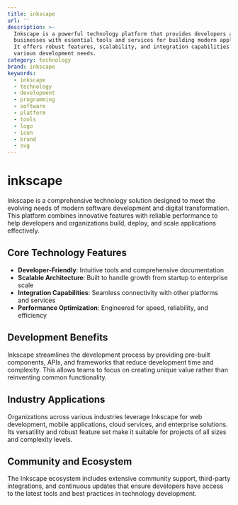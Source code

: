 ```yaml
---
title: inkscape
url: ''
description: >-
  Inkscape is a powerful technology platform that provides developers and
  businesses with essential tools and services for building modern applications.
  It offers robust features, scalability, and integration capabilities for
  various development needs.
category: technology
brand: inkscape
keywords:
  - inkscape
  - technology
  - development
  - programming
  - software
  - platform
  - tools
  - logo
  - icon
  - brand
  - svg
---
```


# inkscape

Inkscape is a comprehensive technology solution designed to meet the evolving needs of modern software development and digital transformation. This platform combines innovative features with reliable performance to help developers and organizations build, deploy, and scale applications effectively.

## Core Technology Features

- **Developer-Friendly**: Intuitive tools and comprehensive documentation
- **Scalable Architecture**: Built to handle growth from startup to enterprise scale
- **Integration Capabilities**: Seamless connectivity with other platforms and services
- **Performance Optimization**: Engineered for speed, reliability, and efficiency

## Development Benefits

Inkscape streamlines the development process by providing pre-built components, APIs, and frameworks that reduce development time and complexity. This allows teams to focus on creating unique value rather than reinventing common functionality.

## Industry Applications

Organizations across various industries leverage Inkscape for web development, mobile applications, cloud services, and enterprise solutions. Its versatility and robust feature set make it suitable for projects of all sizes and complexity levels.

## Community and Ecosystem

The Inkscape ecosystem includes extensive community support, third-party integrations, and continuous updates that ensure developers have access to the latest tools and best practices in technology development.
